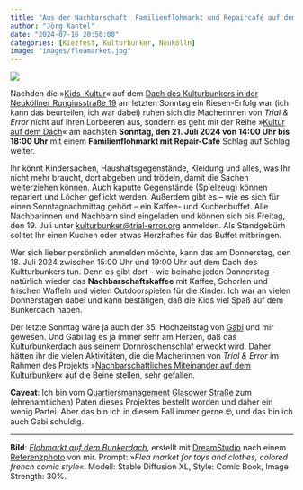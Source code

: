 ```yaml
---
title: "Aus der Nachbarschaft: Familienflohmarkt und Repaircafé auf dem Kulturbunkerdach"
author: "Jörg Kantel"
date: "2024-07-16 20:50:00"
categories: [Kiezfest, Kulturbunker, Neukölln]
image: "images/fleamarket.jpg"
---
```


[![](images/fleamarket-b.jpg)](https://www.flickr.com/photos/schockwellenreiter/53861636180/)

Nachden die »[Kids-Kultur](https://kantel.github.io/posts/2024071001_kidskultur_dach/)« auf dem [Dach des Kulturbunkers in der Neuköllner Rungiusstraße 19](https://kantel.github.io/posts/2023100601_kulturbunker/) am letzten Sonntag ein Riesen-Erfolg war (ich kann das beurteilen, ich war dabei) ruhen sich die Macherinnen von *Trial & Error* nicht auf ihren Lorbeeren aus, sondern es geht mit der Reihe »[Kultur auf dem Dach](https://www.trial-error.org/projekte-1/kulturbunker/)« am nächsten **Sonntag, den 21. Juli 2024 von 14:00 Uhr bis 18:00 Uhr** mit einem **Familienflohmarkt mit Repair-Café** Schlag auf Schlag weiter.

Ihr könnt Kindersachen, Haushaltsgegenstände, Kleidung und alles, was Ihr nicht mehr braucht, dort abgeben und trödeln, damit die Sachen weiterziehen können. Auch kaputte Gegenstände (Spielzeug) können repariert und Löcher geflickt werden. Außerdem gibt es -- wie es sich für einen Sonntagnachmittag gehört -- ein Kaffee- und Kuchenbuffet. Alle Nachbarinnen und Nachbarn sind eingeladen und können sich bis Freitag, den 19. Juli unter [kulturbunker@trial-error.org](mailto:kulturbunker@trial-error.org) anmelden. Als Standgebürh solltet Ihr einen Kuchen oder etwas Herzhaftes für das Buffet mitbringen.

Wer sich lieber persönlich anmelden möchte, kann das am Donnerstag, den 18. Juli 2024 zwischen 15:00 Uhr und 19:00 Uhr auf dem Dach des Kultturbunkers tun. Denn es gibt dort -- wie beinahe jeden Donnerstag -- natürlich wieder das **Nachbarschaftskaffee** mit Kaffee, Schorlen und frischen Waffeln und vielen Outdoorspielen für die Kinder. Ich war an vielen Donnerstagen dabei und kann bestätigen, daß die Kids viel Spaß auf dem Bunkerdach haben.

Der letzte Sonntag wäre ja auch der 35. Hochzeitstag von [Gabi](https://kantel.github.io/posts/2024041901_rip_gabi/) und mir gewesen. Und Gabi lag es ja immer sehr am Herzen, daß das Kulturbunkerdach aus seinem Dornröschenschlaf erweckt wird. Daher hätten ihr die vielen Aktivitäten, die die Macherinnen von *Trial & Error* im Rahmen des Projekts »[Nachbarschaftliches Miteinander auf dem Kulturbunker](https://qm-glasower-strasse.de/kultur-auf-dem-dach-mit-kino-zirkus-musik-und-kreativangeboten/)« auf die Beine stellen, sehr gefallen.

**Caveat**: Ich bin vom [Quartiersmanagement Glasower Straße](https://qm-glasower-strasse.de/) zum (ehrenamtlichen) Paten dieses Projektes bestellt worden und daher ein wenig Partei. Aber das bin ich in diesem Fall immer gerne&nbsp;🤓, und das bin ich auch Gabi schuldig.

---

**Bild**: *[Flohmarkt auf dem Bunkerdach](https://www.flickr.com/photos/schockwellenreiter/53861636180/)*, erstellt mit [DreamStudio](https://beta.dreamstudio.ai/) nach einem [Referenzphoto](https://www.flickr.com/photos/schockwellenreiter/7294212942/) von mir. Prompt: »*Flea market for toys and clothes, colored french comic style*«. Modell: Stable Diffusion XL, Style: Comic Book, Image Strength: 30%.